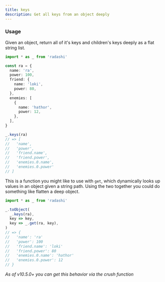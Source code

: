 ```yaml
---
title: keys
description: Get all keys from an object deeply
---
```


### Usage

Given an object, return all of it's keys and children's keys deeply as a flat string list.

```ts
import * as _ from 'radashi'

const ra = {
  name: 'ra',
  power: 100,
  friend: {
    name: 'loki',
    power: 80,
  },
  enemies: [
    {
      name: 'hathor',
      power: 12,
    },
  ],
}

_.keys(ra)
// => [
//   'name',
//   'power',
//   'friend.name',
//   'friend.power',
//   'enemies.0.name',
//   'enemies.0.power'
// ]
```

This is a function you might like to use with `get`, which dynamically looks up values in an object given a string path. Using the two together you could do something like flatten a deep object.

```ts
import * as _ from 'radashi'

_.toObject(
  _.keys(ra),
  key => key,
  key => _.get(ra, key),
)
// => {
//   'name': 'ra'
//   'power': 100
//   'friend.name': 'loki'
//   'friend.power': 80
//   'enemies.0.name': 'hathor'
//   'enemies.0.power': 12
// }
```

_As of v10.5.0+ you can get this behavior via the crush function_
